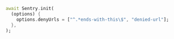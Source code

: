 ```dart {3}
await Sentry.init(
  (options) {
    options.denyUrls = ["^.*ends-with-this\$", "denied-url"];
  },
);
```
